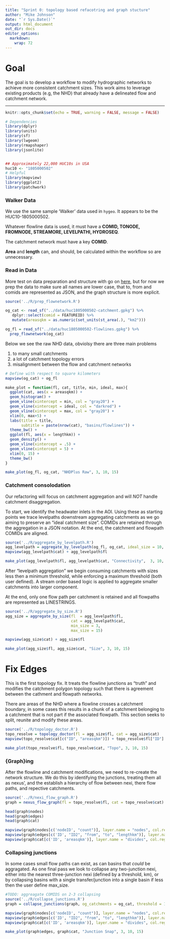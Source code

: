 ```yaml
---
title: "Sprint 0: topology based refacotring and graph stucture"
author: "Mike Johnson"
date: "`r Sys.Date()`"
output: html_document
out_dir: docs
editor_options: 
  markdown: 
    wrap: 72
---
```


# Goal

The goal  is to develop a workflow to modify hydrographic networks
to achieve more consistent catchment sizes. This work
aims to leverage existing products (e.g, the NHD) that already have a
delineated flow and catchment network.

------------------------------------------------------------------------

```r
knitr::opts_chunk$set(echo = TRUE, warning = FALSE, message = FALSE)

# Dependencies
library(dplyr)
library(units)
library(sf)
library(lwgeom)
library(rmapshaper)
library(jsonlite)


## Approximately 22,000 HUC10s in USA
huc10 <- "1805000502"
# Helpful
library(mapview)
library(ggplot2)
library(patchwork)
```

### Walker Data

We use the same sample 'Walker' data used in `hygeo`. It appears to be the
HUC10-1805000502. 

Whatever flowline data is used, it must have a **COMID, TONODE, FROMNODE, STREAMORE, LEVELPATHI, HYDROSEQ**. 

The catchment network must have a key **COMID**. 

**Area** and **length** can, and should, be calculated within the workflow so are unnecessary. 


### Read in Data

More test on data preparation and structure with go on [here](), but for now we prep the data
to make sure all names are lower case, that to, from and comids are represented as JSON, and the 
graph structure is more explicit.

```r
source('../R/prep_flownetwork.R')

og_cat <- read_sf("../data/huc1805000502-catchment.gpkg") %>% 
   dplyr::select(comid = FEATUREID) %>% 
   mutate(areasqkm = as.numeric(set_units(st_area(.), "km2")))

og_fl = read_sf("../data/huc1805000502-flowlines.gpkg") %>% 
  prep_flownetwork(og_cat)
```

Below we see the raw NHD data, obviolsy there are three main problems

  1) to many small catchments
  2) a lot of catchment topology errors
  3) misalignment between the flow and catchment networks

```r
# Define with respect to square kilometers
mapview(og_cat) + og_fl
```

```r
make_plot = function(fl, cat, title, min, ideal, max){
  ggplot(cat, aes(x = areasqkm)) +
  geom_histogram() +
  geom_vline(xintercept = min, col = "gray20") +
  geom_vline(xintercept = ideal, col = "darkred") +
  geom_vline(xintercept = max, col = "gray20") +
  xlim(0, max+5) +
  labs(title = title,
       subtitle = paste(nrow(cat), "basins/flowlines")) +
  theme_bw() +
  ggplot(fl, aes(x = lengthkm)) +
  geom_density() +
  geom_vline(xintercept = .5) +
  geom_vline(xintercept = 5) +
  xlim(0, 15) + 
  theme_bw()
}

make_plot(og_fl, og_cat, "NHDPlus Raw", 3, 10, 15) 
```

### Catchment consolodation

Our refactoring will focus on catchment aggregation and will _NOT_ handle catchment
disaggregation. 

To start, we identify the headwater inlets in the AOI. Using these as
starting points we trace levelpaths downstream aggregating catchments as we go
aiming to preserve an "ideal catchment size". COMIDs are retained through
the aggregation in a JSON notation. At the end, the catchment and
flowpath COMIDs are aligned.

```r
source('../R/aggregate_by_levelpath.R')
agg_levelpath = aggregate_by_levelpath(og_fl, og_cat, ideal_size = 10, max_size = 15)
mapview(agg_levelpath$cat) + agg_levelpath$fl
```

```r
make_plot(agg_levelpath$fl, agg_levelpath$cat, "Connectivity",  3, 10, 15) 
```

After "levelpath aggregation" we begin consuming catchments with sizes less then a minimum threshold, 
while enforcing a maximum threshold (both user defined). 
A stream order based logic is applied to aggregate smaller catchments into larger component. 

At the end, only one flow path per catchment is retained and all
flowpaths are represented as LINESTRINGS.

```r
source('../R/aggregate_by_size.R')
agg_size = aggregate_by_size(fl  = agg_levelpath$fl, 
                             cat = agg_levelpath$cat, 
                             min_size = 3,
                             max_size = 15)

mapview(agg_size$cat) + agg_size$fl
```


```r
make_plot(agg_size$fl, agg_size$cat, "Size", 3, 10, 15) 
```

# Fix Edges

This is the first topology fix. It treats the flowline junctions as
"truth" and modifies the catchment polygon topology such that there
is agreement between the cathment and flowpath networks.

There are areas of the NHD where a flowline crosses a catchment
boundary, in some cases this results in a chunk of a catchment belonging
to a catchment that is not part if the associated flowpath. This section
seeks to split, reunite and modify these areas.

```r
source('../R/topology_doctor.R')
topo_resolve = topology_doctor(fl = agg_size$fl, cat = agg_size$cat)
mapview(topo_resolve$cat[c("ID", "areasqkm")]) + topo_resolve$fl["ID"]
```

```r
make_plot(topo_resolve$fl, topo_resolve$cat, "Topo", 3, 10, 15)
```

### {Graph}ing

After the flowline and catchment modifications, we need to re-create the network structure.
We do this by identifying the junctions, treating them all as nexus', and the establish a hierarchy of flow between nexi, 
there flow paths, and repective catchments.

```r
source('../R/nexi_flow_graph.R')
graph = nexus_flow_graph(fl = topo_resolve$fl, cat = topo_resolve$cat)

head(graph$nodes)
head(graph$edges)
head(graph$cat)

mapview(graph$nodes[c('nodeID', "count")], layer.name = "nodes", col.regions = "red", cex = 4) + 
mapview(graph$edges[c('ID', "ID2", "from", "to", "lengthkm")], layer.name = "edges") +
mapview(graph$cat[c('ID', 'areasqkm')], layer.name = "divides", col.regions = NA)
```


### Collapsing junctions

In some cases small flow paths can exist, as can basins that *could* be aggragated.
As one final pass we look to collapse any two-junction nexi, either into the nearest three-junction
nexi (defined by a threshold, km), or by collapsing basins with a single transfer/junction
into a single basin if less then the user define max_size. 

```r
#TODO: aggreagate COMIDS on 2-3 collapsing
source('../R/collapse_junctions.R')
graph = collapse_junctions(graph, og_catchments = og_cat, threshold = 1, max_size = 15)

mapview(graph$nodes[c('nodeID', "count")], layer.name = "nodes", col.regions = "red", cex = 4) + 
mapview(graph$edges[c('ID', "ID2", "from", "to", "lengthkm")], layer.name = "edges") +
mapview(graph$cat[c('ID', 'areasqkm')], layer.name = "divides", col.regions = NA)
```

```r
make_plot(graph$edges, graph$cat, "Junction Snap", 3, 10, 15)
```

